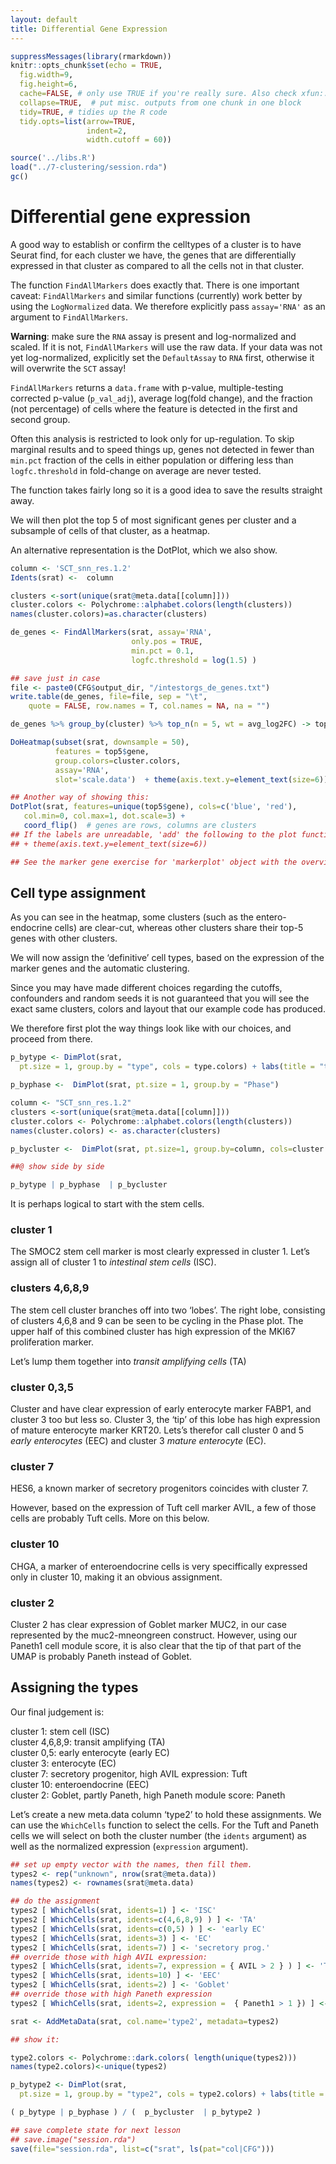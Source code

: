 ```yaml
---
layout: default
title: Differential Gene Expression
---
```


<!-- stuff to make Rmarkdown do what we want:  -->
```r
suppressMessages(library(rmarkdown))
knitr::opts_chunk$set(echo = TRUE,
  fig.width=9,
  fig.height=6,
  cache=FALSE, # only use TRUE if you're really sure. Also check xfun::cache_rds
  collapse=TRUE,  # put misc. outputs from one chunk in one block
  tidy=TRUE, # tidies up the R code
  tidy.opts=list(arrow=TRUE, 
                 indent=2,
                 width.cutoff = 60))
```

<!-- load complete state from previous lesson -->
```r
source('../libs.R')
load("../7-clustering/session.rda")
gc()

```

# Differential gene expression

A good way to establish or confirm the celltypes of a cluster is to have
Seurat find, for each cluster we have, the genes that are differentially
expressed in that cluster as compared to all the cells not in that
cluster.

The function `FindAllMarkers` does exactly that. There is one important
caveat: `FindAllMarkers` and similar functions (currently) work better
by using the `LogNormalized` data. We 
therefore explicitly pass
`assay='RNA'` as an argument to `FindAllMarkers`. 

**Warning**: make sure the `RNA` assay is present and log-normalized and
scaled. If it is not, `FindAllMarkers` will use the raw data. If your
data was not yet log-normalized, explicitly set the `DefaultAssay` to
`RNA` first, otherwise it will overwrite the `SCT` assay!

`FindAllMarkers` returns a `data.frame` with p-value, multiple-testing
corrected p-value (`p_val_adj`), average log(fold change), and the
fraction (not percentage) of cells where the feature is detected in the
first and second group.

Often this analysis is restricted to look only for up-regulation.  To
skip marginal results and to speed things up, genes not detected in
fewer than `min.pct` fraction of the cells in either population or
differing less than `logfc.threshold` in fold-change on average are
never tested.

The function takes fairly long so it is a good idea to save the results 
straight away.

We will then plot the top 5 of most significant genes per cluster and
a subsample of cells of that cluster, as a heatmap. 

An alternative representation is the DotPlot, which we also show.

```r

column <- 'SCT_snn_res.1.2'
Idents(srat) <-  column

clusters <-sort(unique(srat@meta.data[[column]]))
cluster.colors <- Polychrome::alphabet.colors(length(clusters))
names(cluster.colors)=as.character(clusters)

de_genes <- FindAllMarkers(srat, assay='RNA', 
                           only.pos = TRUE,
                           min.pct = 0.1,
                           logfc.threshold = log(1.5) )

## save just in case
file <- paste0(CFG$output_dir, "/intestorgs_de_genes.txt")
write.table(de_genes, file=file, sep = "\t", 
    quote = FALSE, row.names = T, col.names = NA, na = "")

de_genes %>% group_by(cluster) %>% top_n(n = 5, wt = avg_log2FC) -> top5

DoHeatmap(subset(srat, downsample = 50),
          features = top5$gene,
          group.colors=cluster.colors,
          assay='RNA',
          slot='scale.data')  + theme(axis.text.y=element_text(size=6))

## Another way of showing this:
DotPlot(srat, features=unique(top5$gene), cols=c('blue', 'red'), 
   col.min=0, col.max=1, dot.scale=3) + 
   coord_flip()  # genes are rows, columns are clusters
## If the labels are unreadable, 'add' the following to the plot function invocation
## + theme(axis.text.y=element_text(size=6))

## See the marker gene exercise for 'markerplot' object with the overview of the markers

```

<!-- markerplot, see 6-markergenes/6-markergenes.Rmd, was lost , will not recreate it here -->

## Cell type assignment

As you can see in the heatmap, some clusters (such as the
entero-endocrine cells) are clear-cut, whereas other clusters share
their top-5 genes with other clusters.

We will now assign the 'definitive' cell types, based on the expression
of the marker genes and the automatic clustering. 

Since you may have made different choices regarding the cutoffs,
confounders and random seeds it is not guaranteed that you will see the
exact same clusters, colors and layout that our example code has
produced. 

We therefore first plot the way things look like with our choices, and
proceed from there.


```r

p_bytype <- DimPlot(srat,
  pt.size = 1, group.by = "type", cols = type.colors) + labs(title = "types")

p_byphase <-  DimPlot(srat, pt.size = 1, group.by = "Phase")

column <- "SCT_snn_res.1.2"
clusters <-sort(unique(srat@meta.data[[column]]))
cluster.colors <- Polychrome::alphabet.colors(length(clusters))
names(cluster.colors) <- as.character(clusters)

p_bycluster <-  DimPlot(srat, pt.size=1, group.by=column, cols=cluster.colors ) +  labs(title=column)

##@ show side by side

p_bytype | p_byphase  | p_bycluster 

```

It is perhaps logical to start with the stem cells. 

### cluster 1

The SMOC2 stem cell marker is most clearly expressed in cluster 1. Let's assign
all of cluster 1 to *intestinal stem cells* (ISC).

### clusters 4,6,8,9

The stem cell cluster branches off into two 'lobes'. The right lobe,
consisting of clusters 4,6,8 and 9 can be seen to be cycling in the
Phase plot. The upper half of this combined cluster has high expression
of the MKI67 proliferation marker.

Let's lump them together into *transit amplifying cells* (TA)

### cluster 0,3,5

Cluster  and  have clear expression of early enterocyte marker FABP1, 
and cluster 3 too but less so. Cluster 3, the 'tip' of this lobe 
has high expression of mature enterocyte marker KRT20.  Lets's therefor call
cluster 0 and 5 *early enterocytes* (EEC) and cluster 3 *mature enterocyte* (EC).

### cluster 7

HES6, a known marker of secretory progenitors coincides with cluster 7.

However, based on  the expression of Tuft cell marker AVIL, a few of those
cells are probably Tuft cells. More on this below.

### cluster 10

CHGA, a marker of enteroendocrine cells is very speciffically expressed only 
in cluster 10, making it an obvious assignment.

### cluster 2

Cluster 2 has clear expression of Goblet marker MUC2, in our case
represented by the muc2-mneongreen construct. However, using our Paneth1
cell module score, it is also clear that the tip of that part of the
UMAP is probably Paneth instead of Goblet. 

## Assigning the types

Our final judgement is:

| cluster 1: stem cell (ISC)
| cluster 4,6,8,9: transit amplifying (TA)
| cluster 0,5: early enterocyte (early EC)
| cluster 3: enterocyte (EC)
| cluster 7: secretory progenitor, high AVIL expression: Tuft
| cluster 10: enteroendocrine (EEC)
| cluster 2: Goblet, partly Paneth, high Paneth module score: Paneth

Let's create a new meta.data column 'type2' to hold these assignments.
We can use the `WhichCells` function to select the cells.  For the Tuft
and Paneth cells we will select on both the cluster number (the `idents`
argument) as well as the normalized expression (`expression` argument).

```r

## set up empty vector with the names, then fill them.
types2 <- rep("unknown", nrow(srat@meta.data))
names(types2) <- rownames(srat@meta.data)

## do the assignment
types2 [ WhichCells(srat, idents=1) ] <- 'ISC'
types2 [ WhichCells(srat, idents=c(4,6,8,9) ) ] <- 'TA'
types2 [ WhichCells(srat, idents=c(0,5) ) ] <- 'early EC'
types2 [ WhichCells(srat, idents=3) ] <- 'EC'
types2 [ WhichCells(srat, idents=7) ] <- 'secretory prog.'
## override those with high AVIL expression:
types2 [ WhichCells(srat, idents=7, expression = { AVIL > 2 } ) ] <- 'Tuft'
types2 [ WhichCells(srat, idents=10) ] <- 'EEC'
types2 [ WhichCells(srat, idents=2) ] <- 'Goblet'
## override those with high Paneth expression
types2 [ WhichCells(srat, idents=2, expression =  { Paneth1 > 1 }) ] <- 'Paneth'

srat <- AddMetaData(srat, col.name='type2', metadata=types2)

## show it:

type2.colors <- Polychrome::dark.colors( length(unique(types2)))
names(type2.colors)<-unique(types2)

p_bytype2 <- DimPlot(srat,
  pt.size = 1, group.by = "type2", cols = type2.colors) + labs(title = "type2")

( p_bytype | p_byphase ) / (  p_bycluster  | p_bytype2 )

```

<!-- lastly, save the complete sesssion for the next time -->
```r
## save complete state for next lesson
## save.image("session.rda")
save(file="session.rda", list=c("srat", ls(pat="col|CFG")))

```

